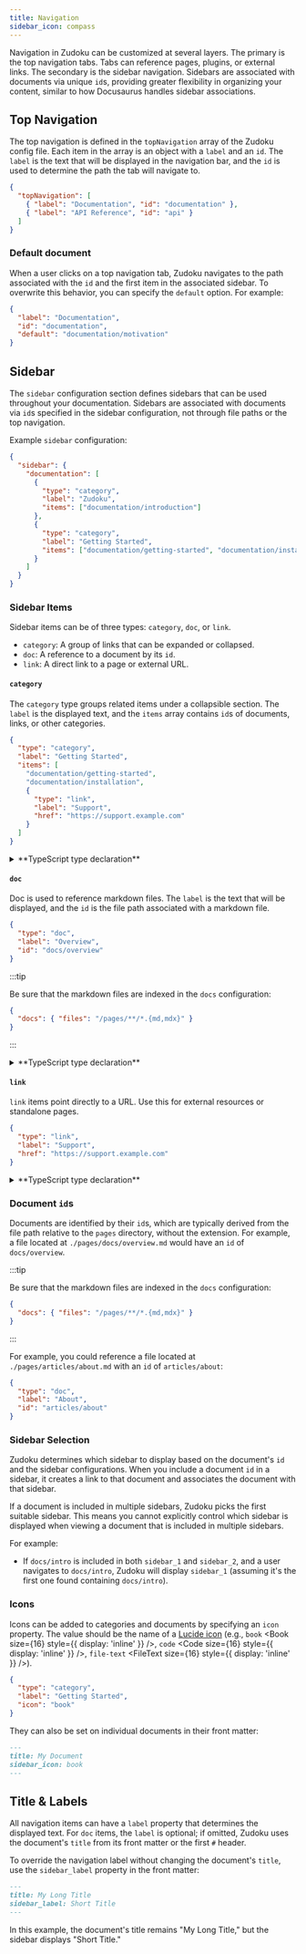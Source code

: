 ```yaml
---
title: Navigation
sidebar_icon: compass
---
```



Navigation in Zudoku can be customized at several layers. The primary is the top navigation tabs. Tabs can reference pages, plugins, or external links. The secondary is the sidebar navigation. Sidebars are associated with documents via unique `id`s, providing greater flexibility in organizing your content, similar to how Docusaurus handles sidebar associations.

## Top Navigation

The top navigation is defined in the `topNavigation` array of the Zudoku config file. Each item in the array is an object with a `label` and an `id`. The `label` is the text that will be displayed in the navigation bar, and the `id` is used to determine the path the tab will navigate to.

```json
{
  "topNavigation": [
    { "label": "Documentation", "id": "documentation" },
    { "label": "API Reference", "id": "api" }
  ]
}
```

### Default document

When a user clicks on a top navigation tab, Zudoku navigates to the path associated with the `id` and the first item in the associated sidebar. To overwrite this behavior, you can specify the `default` option. For example:

```json
{
  "label": "Documentation",
  "id": "documentation",
  "default": "documentation/motivation"
}
```

## Sidebar

The `sidebar` configuration section defines sidebars that can be used throughout your documentation. Sidebars are associated with documents via `id`s specified in the sidebar configuration, not through file paths or the top navigation.

Example `sidebar` configuration:

```json
{
  "sidebar": {
    "documentation": [
      {
        "type": "category",
        "label": "Zudoku",
        "items": ["documentation/introduction"]
      },
      {
        "type": "category",
        "label": "Getting Started",
        "items": ["documentation/getting-started", "documentation/installation"]
      }
    ]
  }
}
```

### Sidebar Items

Sidebar items can be of three types: `category`, `doc`, or `link`.

- `category`: A group of links that can be expanded or collapsed.
- `doc`: A reference to a document by its `id`.
- `link`: A direct link to a page or external URL.

#### `category`

The `category` type groups related items under a collapsible section. The `label` is the displayed text, and the `items` array contains `id`s of documents, links, or other categories.

```json
{
  "type": "category",
  "label": "Getting Started",
  "items": [
    "documentation/getting-started",
    "documentation/installation",
    {
      "type": "link",
      "label": "Support",
      "href": "https://support.example.com"
    }
  ]
}
```

<details>
<summary>**TypeScript type declaration**</summary>

```ts
type SidebarCategory = {
  type: "category";
  label: string;
  items: Array<SidebarDoc | SidebarLink | SidebarCategory>[];
  icon?: string; // Lucide icon name
  link?: string | SidebarLink;
  description?: string;
  collapsible?: boolean;
  collapsed?: boolean;
};
```

</details>

#### `doc`

Doc is used to reference markdown files. The `label` is the text that will be displayed, and the `id` is the file path associated with a markdown file.

```json
{
  "type": "doc",
  "label": "Overview",
  "id": "docs/overview"
}
```

:::tip

Be sure that the markdown files are indexed in the `docs` configuration:

```json
{
  "docs": { "files": "/pages/**/*.{md,mdx}" }
}
```

:::

<details>
<summary>**TypeScript type declaration**</summary>

```ts
type SidebarDoc = {
  type: "doc";
  id: string;
  icon?: string;
  label?: string;
  badge?: {
    label: string;
    color: "green" | "blue" | "yellow" | "red" | "purple" | "indigo" | "gray";
  };
};
```

</details>

#### `link`

`link` items point directly to a URL. Use this for external resources or standalone pages.

```json
{
  "type": "link",
  "label": "Support",
  "href": "https://support.example.com"
}
```

<details>
<summary>**TypeScript type declaration**</summary>

```ts
type SidebarLink = {
  type: "link";
  label: string;
  href: string;
  description?: string;
  badge?: {
    label: string;
    color: "green" | "blue" | "yellow" | "red" | "purple" | "indigo" | "gray";
  };
};
```

</details>

### Document `id`s

Documents are identified by their `id`s, which are typically derived from the file path relative to the `pages` directory, without the extension. For example, a file located at `./pages/docs/overview.md` would have an `id` of `docs/overview`.

:::tip

Be sure that the markdown files are indexed in the `docs` configuration:

```json
{
  "docs": { "files": "/pages/**/*.{md,mdx}" }
}
```

:::

For example, you could reference a file located at `./pages/articles/about.md` with an `id` of `articles/about`:

```json
{
  "type": "doc",
  "label": "About",
  "id": "articles/about"
}
```

### Sidebar Selection

Zudoku determines which sidebar to display based on the document's `id` and the sidebar configurations. When you include a document `id` in a sidebar, it creates a link to that document and associates the document with that sidebar.

If a document is included in multiple sidebars, Zudoku picks the first suitable sidebar. This means you cannot explicitly control which sidebar is displayed when viewing a document that is included in multiple sidebars.

For example:

- If `docs/intro` is included in both `sidebar_1` and `sidebar_2`, and a user navigates to `docs/intro`, Zudoku will display `sidebar_1` (assuming it's the first one found containing `docs/intro`).

### Icons

Icons can be added to categories and documents by specifying an `icon` property. The value should be the name of a [Lucide icon](https://lucide.dev/icons) (e.g., `book` <Book size={16} style={{ display: 'inline' }} />, `code` <Code size={16} style={{ display: 'inline' }} />, `file-text` <FileText size={16} style={{ display: 'inline' }} />).

```json
{
  "type": "category",
  "label": "Getting Started",
  "icon": "book"
}
```

They can also be set on individual documents in their front matter:

```md
---
title: My Document
sidebar_icon: book
---
```

## Title & Labels

All navigation items can have a `label` property that determines the displayed text. For `doc` items, the `label` is optional; if omitted, Zudoku uses the document's `title` from its front matter or the first `#` header.

To override the navigation label without changing the document's `title`, use the `sidebar_label` property in the front matter:

```md
---
title: My Long Title
sidebar_label: Short Title
---
```

In this example, the document's title remains "My Long Title," but the sidebar displays "Short Title."
